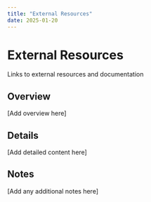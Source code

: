 ```yaml
---
title: "External Resources"
date: 2025-01-20
---
```


# External Resources

Links to external resources and documentation

## Overview

[Add overview here]

## Details

[Add detailed content here]

## Notes

[Add any additional notes here]
